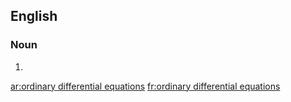 ==English==

===Noun===
{{head|en}}

# {{plural of|ordinary differential equation}}

[[ar:ordinary differential equations]]
[[fr:ordinary differential equations]]